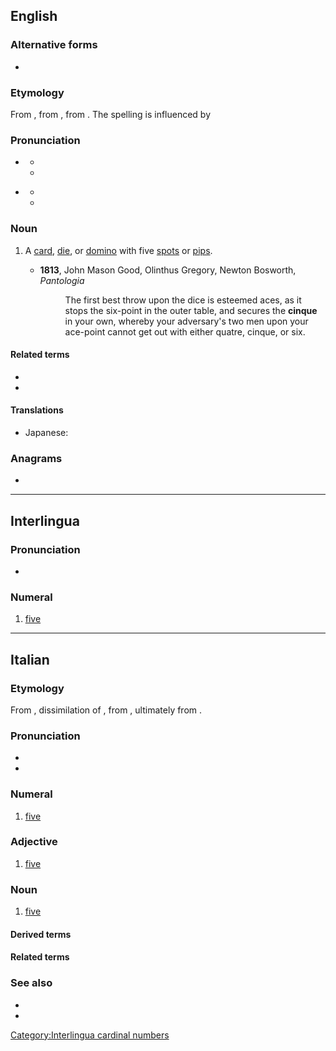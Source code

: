 {{also|Cinque|cinquè}}
==English==

===Alternative forms===
* {{l|en|cinq}}

=== Etymology ===
From {{inh|en|enm|cink}}, from {{der|en|frm|cinq}}, from {{der|en|la|quīnque|}}. The spelling is influenced by {{cog|it|cinque}}

===Pronunciation===
* {{a|UK|US}} {{IPA|en|/sɪŋk/}}
** {{audio|en|en-us-sink.ogg|Audio (US)}}
** {{homophones|en|sink|sync|synch}}
* {{a|UK|US}} {{IPA|en|/sæŋk/}}
** {{audio|en|en-us-sank.ogg|Audio (US)}}
** {{homophones|en|sank}}

===Noun===
{{en-noun}}

# {{lb|en|dice|card games|dominoes}} A [[card]], [[die]], or [[domino]] with five [[spot]]s or [[pip]]s.
#* '''1813''', John Mason Good, Olinthus Gregory, Newton Bosworth, ''Pantologia''
#*: The first best throw upon the dice is esteemed aces, as it stops the six-point in the outer table, and secures the '''cinque''' in your own, whereby your adversary's two men upon your ace-point cannot get out with either quatre, cinque, or six.

====Related terms====
* {{l|en|cinquefoil}}
* {{l|en|Cinque Ports}}

====Translations====
{{trans-top}}
* Japanese: {{t+|ja|シンク|tr=shinku|sc=Jpan}}
{{trans-mid}}
{{trans-bottom}}

===Anagrams===
* {{anagrams|en|a=ceinqu|quince}}

----

==Interlingua==

===Pronunciation===
* {{IPA|ia|/ˈtsiŋ.kwe/}}

===Numeral===
{{head|ia|numeral}}

# [[five]]

[[Category:Interlingua cardinal numbers]]

----

==Italian==
{{cardinalbox|it|4|5|6|quattro|sei|ord=quinto|mult=quintuplo|frac=quinto}}

===Etymology===
From {{inh|it|VL.|*cīnque}}, dissimilation of {{inh|it|la|quīnque}}, from {{inh|it|itc-pro|*kʷenkʷe}}, ultimately from {{inh|it|ine-pro|*pénkʷe}}.

===Pronunciation===
* {{IPA|it|/ˈt͡ʃin.kwe/|[ˈt͡ʃiŋkwe]}}
* {{hyphenation|it|cìn|que}}

===Numeral===
{{head|it|numeral}}

# {{cln|it|cardinal numbers}} [[five]]

===Adjective===
{{head|it|adjective|g=m|g2=f|invariable}}

# [[five]]

===Noun===
{{it-noun|m|-}}

# [[five]]

====Derived terms====
{{col3|it
|{{l|it|cinquecentesco}}
|{{l|it|cinquecento}}, {{l|it|Cinquecento}}
|{{l|it|cinquefoglie}}
|{{l|it|cinquemila}}
|{{l|it|cinque minuti}}
|{{l|it|cinquenne}}
|{{l|it|Cinque Terre}}
|{{l|it|cinquina}}
|{{l|it|qinquennio}}
}}

====Related terms====
{{col3|it
|cinquale
|cinquanta
|quindici
|quinquennale
|quinquennio
}}

===See also===
{{table:playing cards/it}}
* {{l|it|Appendix:Italian numbers}}
* {{l|it|penta-}}
